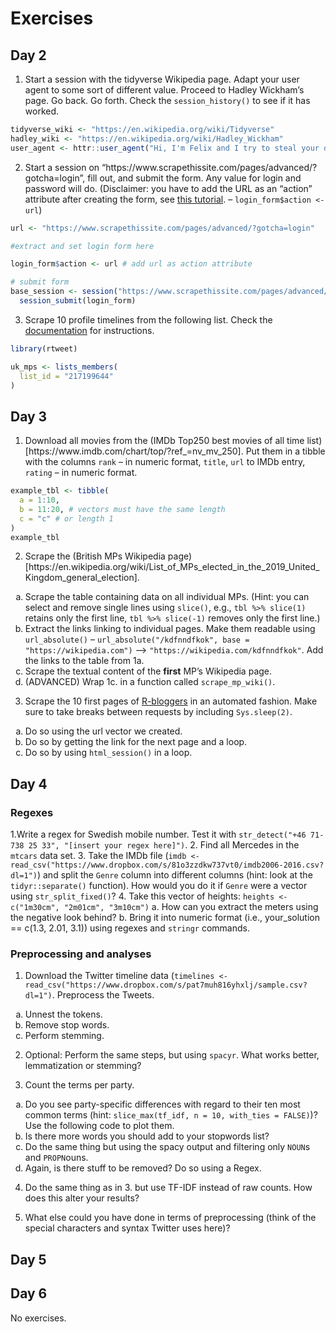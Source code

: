 # Exercises

## Day 2

1. Start a session with the tidyverse Wikipedia page. Adapt your user agent to some sort of different value. Proceed to Hadley Wickham's page. Go back. Go forth. Check the `session_history()` to see if it has worked.

```r
tidyverse_wiki <- "https://en.wikipedia.org/wiki/Tidyverse"
hadley_wiki <- "https://en.wikipedia.org/wiki/Hadley_Wickham"
user_agent <- httr::user_agent("Hi, I'm Felix and I try to steal your data.")
```

2. Start a session on "https://www.scrapethissite.com/pages/advanced/?gotcha=login", fill out, and submit the form. Any value for login and password will do. (Disclaimer: you have to add the URL as an "action" attribute after creating the form, see [this tutorial](https://github.com/tidyverse/rvest/issues/319). -- `login_form$action <- url`)

```r
url <- "https://www.scrapethissite.com/pages/advanced/?gotcha=login"

#extract and set login form here

login_form$action <- url # add url as action attribute

# submit form
base_session <- session("https://www.scrapethissite.com/pages/advanced/?gotcha=login") %>% 
  session_submit(login_form) 
```

3. Scrape 10 profile timelines from the following list. Check the [documentation](https://cran.r-project.org/web/packages/rtweet/vignettes/intro.html) for instructions.

```r
library(rtweet)

uk_mps <- lists_members(
  list_id = "217199644"
) 
```

## Day 3

1. Download all movies from the (IMDb Top250 best movies of all time list)[https://www.imdb.com/chart/top/?ref_=nv_mv_250]. Put them in a tibble with the columns `rank` -- in numeric format, `title`, `url` to IMDb entry, `rating` -- in numeric format.

```r
example_tbl <- tibble(
  a = 1:10,
  b = 11:20, # vectors must have the same length
  c = "c" # or length 1
)
example_tbl
```

2. Scrape the (British MPs Wikipedia page)[https://en.wikipedia.org/wiki/List_of_MPs_elected_in_the_2019_United_Kingdom_general_election].
  a. Scrape the table containing data on all individual MPs. (Hint: you can select and remove single lines using `slice()`, e.g., `tbl %>% slice(1)` retains only the first line, `tbl %>% slice(-1)` removes only the first line.)
  b. Extract the links linking to individual pages. Make them readable using `url_absolute()` – `url_absolute("/kdfnndfkok", base = "https://wikipedia.com")` --> `"https://wikipedia.com/kdfnndfkok"`. Add the links to the table from 1a.
  c. Scrape the textual content of the **first** MP’s Wikipedia page.
  d. (ADVANCED) Wrap 1c. in a function called `scrape_mp_wiki()`.

3. Scrape the 10 first pages of [R-bloggers](https://www.r-bloggers.com) in an automated fashion. Make sure to take breaks between requests by including `Sys.sleep(2)`.
  a. Do so using the url vector we created.
  b. Do so by getting the link for the next page and a loop.
  c. Do so by using `html_session()` in a loop.

## Day 4

### Regexes

1.Write a regex for Swedish mobile number. Test it with `str_detect("+46 71-738 25 33", "[insert your regex here]")`. 
2. Find all Mercedes in the `mtcars` data set.
3. Take the IMDb file (`imdb <- read_csv("https://www.dropbox.com/s/81o3zzdkw737vt0/imdb2006-2016.csv?dl=1")`) and split the `Genre` column into different columns (hint: look at the `tidyr::separate()` function). How would you do it if `Genre` were a vector using `str_split_fixed()`?
4. Take this vector of heights: `heights <- c("1m30cm", "2m01cm", "3m10cm")`
    a. How can you extract the meters using the negative look behind?
    b. Bring it into numeric format (i.e., your_solution == c(1.3, 2.01, 3.1)) using regexes and `stringr` commands.

### Preprocessing and analyses

1. Download the Twitter timeline data (`timelines <- read_csv("https://www.dropbox.com/s/pat7muh816yhxlj/sample.csv?dl=1")`. Preprocess the Tweets. 
  a. Unnest the tokens.
  b. Remove stop words. 
  c. Perform stemming. 

2. Optional: Perform the same steps, but using `spacyr`. What works better, lemmatization or stemming?

3. Count the terms per party. 
  a. Do you see party-specific differences with regard to their ten most common terms (hint: `slice_max(tf_idf, n = 10, with_ties = FALSE)`)? Use the following code to plot them.
  b. Is there more words you should add to your stopwords list?
  c. Do the same thing but using the spacy output and filtering only `NOUN`s and `PROPN`ouns. 
  d. Again, is there stuff to be removed? Do so using a Regex.

4. Do the same thing as in 3. but use TF-IDF instead of raw counts. How does this alter your results?

5. What else could you have done in terms of preprocessing (think of the special characters and syntax Twitter uses here)?

## Day 5



## Day 6

No exercises.
